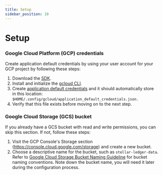 ```yaml
---
title: Setup
sidebar_position: 10
---
```


# Setup

### Google Cloud Platform (GCP) credentials

Create application default credentials by using your user account for your GCP project by following these steps:

1. Download the [SDK](https://cloud.google.com/sdk/docs/install).
2. Install and initialize the [gcloud CLI](https://cloud.google.com/sdk/docs/initializing).
3. Create [application default credentials](https://cloud.google.com/docs/authentication/provide-credentials-adc#google-idp) and it should automatically store in this location: `$HOME/.config/gcloud/application_default_credentials.json.`
4. Verify that this file exists before moving on to the next step.

### Google Cloud Storage (GCS) bucket

If you already have a GCS bucket with read and write permissions, you can skip this section. If not, follow these steps:

1. Visit the GCP Console's Storage section (https://console.cloud.google.com/storage) and create a new bucket.
2. Choose a descriptive name for the bucket, such as `stellar-ledger-data`. Refer to [Google Cloud Storage Bucket Naming Guideline](https://cloud.google.com/storage/docs/buckets#naming) for bucket naming conventions. Note down the bucket name, you will need it later during the configuration process.
